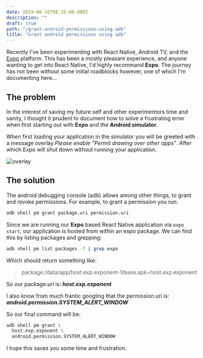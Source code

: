 ```yaml
---
date: 2019-06-16T08:35:00.000Z
description: ""
draft: true
path: "/grant-android-permissions-using-adb"
title: "Grant android permissions using adb"
---
```


Recently I've been experimenting with React Native, Android TV, and the
[Expo](https://expo.io/) platform. This has been a mostly pleasant experience,
and anyone wanting to get into React Native, I'd highly recommand **Expo**.
The journey has not been without some initial roadblocks however, one of
which I'm documenting here...

## The problem

In the interest of saving my future self and other experimentors time and
sanity, I thought it prudent to document how to solve a frustrating error when
first starting out with **Expo** and the **Android simulator**.

When first loading your application in the simulator you will be greeted with a
message overlay _Please enable "Permit drawing over other apps"_. After
which Expo will shut down without running your application.

<img src="./overlay.jpg" alt="overlay" />

## The solution

The android debugging console (adb) allows among other things, to grant and
revoke permissions. For example, to grant a permission you run:

```bash
adb shell pm grant package.uri permission.uri
```

Since we are running our **Expo** based React Native application via
`expo start`, our application is hosted from within an expo package. We can
find this by listing packages and grepping:

```bash
adb shell pm list packages -f | grep expo
```

Which should return something like:

> package:/data/app/host.exp.exponent-1/base.apk=host.exp.exponent

So our package.uri is:
**_host.exp.exponent_**

I also know from much frantic googling that the permission.uri is:
**_android.permission.SYSTEM_ALERT_WINDOW_**

So our final command will be:

```bash
adb shell pm grant \
  host.exp.exponent \
  android.permission.SYSTEM_ALERT_WINDOW
```

I hope this saves you some time and frustration.
